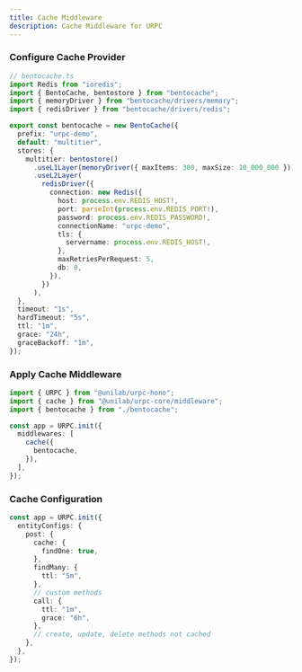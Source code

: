 ```yaml
---
title: Cache Middleware
description: Cache Middleware for URPC
---
```


### Configure Cache Provider

```typescript
// bentocache.ts
import Redis from "ioredis";
import { BentoCache, bentostore } from "bentocache";
import { memoryDriver } from "bentocache/drivers/memory";
import { redisDriver } from "bentocache/drivers/redis";

export const bentocache = new BentoCache({
  prefix: "urpc-demo",
  default: "multitier",
  stores: {
    multitier: bentostore()
      .useL1Layer(memoryDriver({ maxItems: 300, maxSize: 10_000_000 }))
      .useL2Layer(
        redisDriver({
          connection: new Redis({
            host: process.env.REDIS_HOST!,
            port: parseInt(process.env.REDIS_PORT!),
            password: process.env.REDIS_PASSWORD!,
            connectionName: "urpc-demo",
            tls: {
              servername: process.env.REDIS_HOST!,
            },
            maxRetriesPerRequest: 5,
            db: 0,
          }),
        })
      ),
  },
  timeout: "1s",
  hardTimeout: "5s",
  ttl: "1m",
  grace: "24h",
  graceBackoff: "1m",
});
```

### Apply Cache Middleware

```typescript
import { URPC } from "@unilab/urpc-hono";
import { cache } from "@unilab/urpc-core/middleware";
import { bentocache } from "./bentocache";

const app = URPC.init({
  middlewares: [
    cache({
      bentocache,
    }),
  ],
});
```

### Cache Configuration

```typescript
const app = URPC.init({
  entityConfigs: {
    post: {
      cache: {
        findOne: true,
      },
      findMany: {
        ttl: "5m",
      },
      // custom methods
      call: {
        ttl: "1m",
        grace: "6h",
      },
      // create, update, delete methods not cached
    },
  },
});
```
